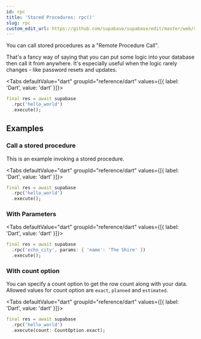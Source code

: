 ```yaml
---
id: rpc
title: 'Stored Procedures: rpc()'
slug: rpc
custom_edit_url: https://github.com/supabase/supabase/edit/master/web/spec/dart.yml
---
```



You can call stored procedures as a "Remote Procedure Call".

That's a fancy way of saying that you can put some logic into your database then call it from anywhere.
It's especially useful when the logic rarely changes - like password resets and updates.

<Tabs
  defaultValue="dart"
  groupId="reference/dart"
  values={[{ label: 'Dart', value: 'dart' }]}>

<TabItem value="dart">

```dart
final res = await supabase
  .rpc('hello_world')
  .execute();
```

</TabItem>

</Tabs>

## Examples

### Call a stored procedure

This is an example invoking a stored procedure.

<Tabs
  defaultValue="dart"
  groupId="reference/dart"
  values={[{ label: 'Dart', value: 'dart' }]}>

<TabItem value="dart">

```dart
final res = await supabase
  .rpc('hello_world')
  .execute();
```

</TabItem>

</Tabs>

### With Parameters

<Tabs
  defaultValue="dart"
  groupId="reference/dart"
  values={[{ label: 'Dart', value: 'dart' }]}>

<TabItem value="dart">

```dart
final res = await supabase
  .rpc('echo_city', params: { 'name': 'The Shire' })
  .execute();
```

</TabItem>

</Tabs>

### With count option

You can specify a count option to get the row count along with your data.
Allowed values for count option are `exact`, `planned` and `estimated`.

<Tabs
  defaultValue="dart"
  groupId="reference/dart"
  values={[{ label: 'Dart', value: 'dart' }]}>

<TabItem value="dart">

```dart
final res = await supabase
  .rpc('hello_world')
  .execute(count: CountOption.exact);
```

</TabItem>

</Tabs>
